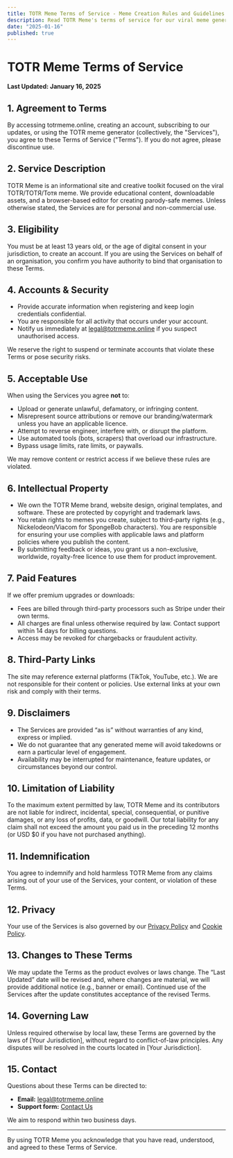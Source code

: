 ```yaml
---
title: TOTR Meme Terms of Service - Meme Creation Rules and Guidelines
description: Read TOTR Meme's terms of service for our viral meme generator platform. Learn about content creation rules, copyright guidelines, and community standards.
date: "2025-01-16"
published: true
---
```


# TOTR Meme Terms of Service

**Last Updated: January 16, 2025**

## 1. Agreement to Terms

By accessing totrmeme.online, creating an account, subscribing to our updates, or using the TOTR meme generator (collectively, the "Services"), you agree to these Terms of Service ("Terms"). If you do not agree, please discontinue use.

## 2. Service Description

TOTR Meme is an informational site and creative toolkit focused on the viral TOTR/TOTЯ/Тотя meme. We provide educational content, downloadable assets, and a browser-based editor for creating parody-safe memes. Unless otherwise stated, the Services are for personal and non-commercial use.

## 3. Eligibility

You must be at least 13 years old, or the age of digital consent in your jurisdiction, to create an account. If you are using the Services on behalf of an organisation, you confirm you have authority to bind that organisation to these Terms.

## 4. Accounts & Security

- Provide accurate information when registering and keep login credentials confidential.
- You are responsible for all activity that occurs under your account.
- Notify us immediately at legal@totrmeme.online if you suspect unauthorised access.

We reserve the right to suspend or terminate accounts that violate these Terms or pose security risks.

## 5. Acceptable Use

When using the Services you agree **not** to:

- Upload or generate unlawful, defamatory, or infringing content.
- Misrepresent source attributions or remove our branding/watermark unless you have an applicable licence.
- Attempt to reverse engineer, interfere with, or disrupt the platform.
- Use automated tools (bots, scrapers) that overload our infrastructure.
- Bypass usage limits, rate limits, or paywalls.

We may remove content or restrict access if we believe these rules are violated.

## 6. Intellectual Property

- We own the TOTR Meme brand, website design, original templates, and software. These are protected by copyright and trademark laws.
- You retain rights to memes you create, subject to third-party rights (e.g., Nickelodeon/Viacom for SpongeBob characters). You are responsible for ensuring your use complies with applicable laws and platform policies where you publish the content.
- By submitting feedback or ideas, you grant us a non-exclusive, worldwide, royalty-free licence to use them for product improvement.

## 7. Paid Features

If we offer premium upgrades or downloads:

- Fees are billed through third-party processors such as Stripe under their own terms.
- All charges are final unless otherwise required by law. Contact support within 14 days for billing questions.
- Access may be revoked for chargebacks or fraudulent activity.

## 8. Third-Party Links

The site may reference external platforms (TikTok, YouTube, etc.). We are not responsible for their content or policies. Use external links at your own risk and comply with their terms.

## 9. Disclaimers

- The Services are provided “as is” without warranties of any kind, express or implied.
- We do not guarantee that any generated meme will avoid takedowns or earn a particular level of engagement.
- Availability may be interrupted for maintenance, feature updates, or circumstances beyond our control.

## 10. Limitation of Liability

To the maximum extent permitted by law, TOTR Meme and its contributors are not liable for indirect, incidental, special, consequential, or punitive damages, or any loss of profits, data, or goodwill. Our total liability for any claim shall not exceed the amount you paid us in the preceding 12 months (or USD $0 if you have not purchased anything).

## 11. Indemnification

You agree to indemnify and hold harmless TOTR Meme from any claims arising out of your use of the Services, your content, or violation of these Terms.

## 12. Privacy

Your use of the Services is also governed by our [Privacy Policy](/privacy-policy) and [Cookie Policy](/cookie-policy).

## 13. Changes to These Terms

We may update the Terms as the product evolves or laws change. The “Last Updated” date will be revised and, where changes are material, we will provide additional notice (e.g., banner or email). Continued use of the Services after the update constitutes acceptance of the revised Terms.

## 14. Governing Law

Unless required otherwise by local law, these Terms are governed by the laws of [Your Jurisdiction], without regard to conflict-of-law principles. Any disputes will be resolved in the courts located in [Your Jurisdiction].

## 15. Contact

Questions about these Terms can be directed to:

- **Email:** legal@totrmeme.online
- **Support form:** [Contact Us](/contact)

We aim to respond within two business days.

---

By using TOTR Meme you acknowledge that you have read, understood, and agreed to these Terms of Service.
